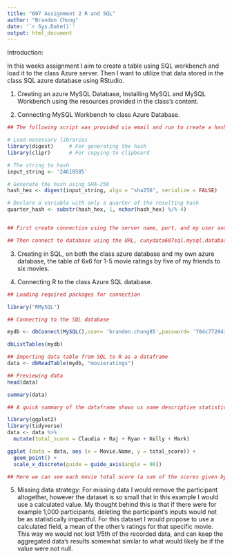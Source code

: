 ---
title: "607 Assignment 2 R and SQL"
author: "Brandon Chung"
date: '`r Sys.Date()`'
output: html_document
---
Introduction:

In this weeks assignment I aim to create a table using SQL workbench and load it to the class Azure server. Then I want to utilize that data stored in the class SQL azure database using RStudio.

1. Creating an azure MySQL Database, Installing MySQL and MySQL Workbench using the resources provided in the class's content.

2. Connecting MySQL Workbench to class Azure Database. 

```{r}
## The following script was provided via email and run to create a hash to use as my password for the connections made from SQL workbench to Azure.

# Load necessary libraries
library(digest)     # For generating the hash
library(clipr)      # For copying to clipboard

# The string to hash
input_string <- '24610585'

# Generate the hash using SHA-256
hash_hex <- digest(input_string, algo = "sha256", serialize = FALSE)

# Declare a variable with only a quarter of the resulting hash
quarter_hash <- substr(hash_hex, 1, nchar(hash_hex) %/% 4)


## First create connection using the server name, port, and my user and password found above.

## Then connect to database using the URL, cunydata607sql.mysql.database.azure.com, and the user and password from above.
```

3. Creating in SQL, on both the class azure database and my own azure database, the table of 6x6 for 1-5 movie ratings by five of my friends to six movies.

4. Connecting R to the class Azure SQL database.

```{r}
## Loading required packages for connection

library("RMySQL")
```

```{r}
## Connecting to the SQL database

mydb <- dbConnect(MySQL(),user= 'brandon.chung85',password= '704c7720437dbcfb',dbname= 'brandon.chung85',host= 'cunydata607sql.mysql.database.azure.com')

dbListTables(mydb)
```

```{r}
## Importing data table from SQL to R as a dataframe
data <- dbReadTable(mydb, "movieratings")

## Previewing data
head(data)
```
```{r}
summary(data)

## A quick summary of the dataframe shows us some descriptive statistics of the data. Claudia has the highest median score out of the group, she may be a more avid movie lover than the others. Other call outs can include that all participants scored a 5 out of 5 rating on at least one of the movies listed, and non of the participants rated any movie below a 2 score.
```

```{r}
library(ggplot2)
library(tidyverse)
data <- data %>%
  mutate(total_score = Claudia + Raj + Ryan + Kelly + Mark)

ggplot (data = data, aes (x = Movie.Name, y = total_score)) +
  geom_point() +
  scale_x_discrete(guide = guide_axis(angle = 90))

## Here we can see each movie total score (a sum of the scores given by each participant). Avengers end game ranked the highest and A Quiet Place: Day One ranked the lowest in the group.
```

5. Missing data strategy: For missing data I would remove the participant altogether, however the dataset is so small that in this example I would use a calculated value. My thought behind this is that if there were for example 1,000 participants, deleting the participant's inputs would not be as statistically impactful. For this dataset I would propose to use a calculated field, a mean of the other's ratings for that specific movie. This way we would not lost 1/5th of the recorded data, and can keep the aggregated data's results somewhat similar to what would likely be if the value were not null.





